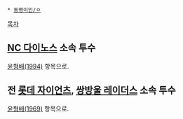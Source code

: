  * [[동명이인/ㅇ]]

[[목차]]
== [[NC 다이노스]] 소속 투수 ==
[[윤형배(1994)]] 항목으로.

== 전 [[롯데 자이언츠]], [[쌍방울 레이더스]] 소속 투수 ==
[[윤형배(1969)]] 항목으로.
